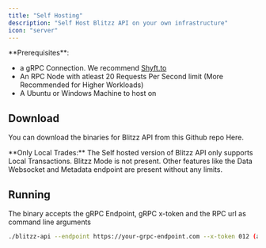 ```yaml
---
title: "Self Hosting"
description: "Self Host Blitzz API on your own infrastructure"
icon: "server"
---
```


<Info>
  **Prerequisites**:

  - a gRPC Connection. We recommend [Shyft.to](https://shyft.to/)
  - An RPC Node with atleast 20 Requests Per Second limit (More Recommended for Higher Workloads)
  - A Ubuntu or Windows Machine to host on
</Info>

## Download

You can download the binaries for Blitzz API from this Github repo Here.

<Warning>
  **Only Local Trades:** The Self hosted version of Blitzz API only supports Local Transactions. Blitzz Mode is not present. Other features like the Data Websocket and Metadata endpoint are present without any limits.
</Warning>

## Running

The binary accepts the gRPC Endpoint, gRPC x-token and the RPC url as command line arguments

```bash
./blitzz-api --endpoint https://your-grpc-endpoint.com --x-token 012 (add a random token if not required) --rpc-url https://your-rpc-url.com
```